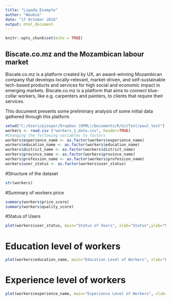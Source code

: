 ```yaml
---
title: "Ligada_Example"
author: "Woubie"
date: "17 October 2016"
output: html_document
---
```


```r
knitr::opts_chunk$set(echo = TRUE)

```

## Biscate.co.mz and the Mozambican labour market

Biscate.co.mz is a platform created by UX, an award-winning Mozambican company that develops locally-relevant, market-driven, and self-sustainable tech-based products and services for high social and economic impact in emerging markets. Biscate.co.mz is a platform that aims to connect blue-collar workers, like e.g. carpenters and painters, to clients that require their services. 

This document presents some preliminary analysis of some initial data gathered through this platform

```r
setwd("C:/Users/pjasper/Dropbox (OPML)/Documents/R/GitTest/paul_test")
workers <- read.csv ("workers_1_data.csv", header=TRUE)
#Changing the following variables to factors 
workers$experience_name <- as.factor(workers$experience_name)
workers$education_name <- as.factor(workers$education_name)
workers$district_name <- as.factor(workers$district_name)
workers$province_name <- as.factor(workers$province_name)
workers$profession_name <- as.factor(workers$profession_name)
workers$user_status <- as.factor(workers$user_status)

```

#Structure of the dataset
```r
str(workers)
```

#Summary of workers price

```r
summary(workers$price_score)
summary(workers$quality_score)
```

#Status of Users 
```r
plot(workers$user_status, main="Status of Users", xlab="Status",ylab="Number of People")
```

# Education level of workers
```r
plot(workers$education_name, main="Education Level of Workers", xlab="Education Level",ylab="Number of People")
```

# Experience level of workers
```r
plot(workers$experience_name, main="Experience Level of Workers", xlab="Experience Level",ylab="Number of People")
```

